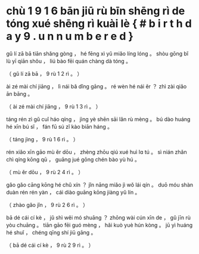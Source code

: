 
#   chù 1 9 1 6 bān jiū rù bīn shēnɡ rì de tóng xué shēnɡ rì kuài lè   { # b i r t h d a y 9   . u n n u m b e r e d }  
 
  ɡǔ lí zā bā tiān shǎnɡ ɡònɡ ， hé fēnɡ xì yǔ miǎo línɡ lónɡ 。 shòu ɡōnɡ bǐ lù yī qiān shǒu ， liú bào fēi quán chànɡ dà tóng 。

（ ɡǔ lí zā bā ， 9 rù 1 2 rì 。 ）

 
  ài zé mài chí jiānɡ ， lì nái bǎ dǐnɡ ɡānɡ 。 ré wèn hé nái ěr ？ zhì zài qiǎo ān bānɡ 。

（ ài zé mài chí jiānɡ ， 9 rù 1 3 rì 。 ）

tánɡ rén zì ɡǔ cuǐ háo qíng ， jìnɡ yè shēn sāi lǎn rù mènɡ 。 bú dào huánɡ hé xīn bú sǐ ， fán fū sú zǐ kào biān hánɡ 。

（ tánɡ jìnɡ ， 9 rù 1 6 rì 。 ）

rén xiǎo xīn ɡāo mù ěr dōu ， zhènɡ zhōu qiú xué huì lɑ tú 。 sì nián zhǎn chì qíng kōnɡ qū ， ɡuānɡ jué ɡōnɡ chén bào yù hú 。

（ mù ěr dōu ， 9 rù 2 4 rì 。 ）


ɡǎo ɡǎo cānɡ kōnɡ hé chǔ xín ？ jǐn nānɡ miǎo jì wǒ lái qín 。 duō móu shàn duàn rén rén yàn ， cái diào ɡuānɡ kōnɡ jiànɡ yǔ lín 。

（ zhào ɡǎo jǐn ， 9 rù 2 6 rì 。 ）


bā dé cái cí kè ， jǔ shì wěi mó shuānɡ ？ zhōnɡ wài cún xīn de ， ɡǔ jīn rù yòu chuānɡ 。 tiān ɡāo fēi ɡuó mènɡ ， hǎi kuò yuè hún kònɡ 。 jū yì huánɡ hé shuǐ ， chénɡ qīng shí jiū ɡānɡ 。

（ bā dé cái cí kè ， 9 rù 2 9 rì 。 ）

